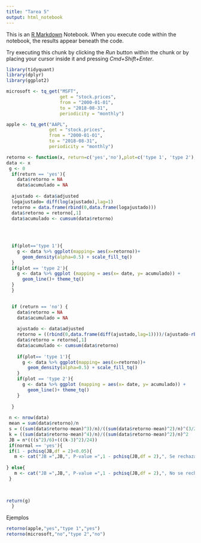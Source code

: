 ```yaml
---
title: "Tarea 5"
output: html_notebook
---
```


This is an [R Markdown](http://rmarkdown.rstudio.com) Notebook. When you execute code within the notebook, the results appear beneath the code. 

Try executing this chunk by clicking the *Run* button within the chunk or by placing your cursor inside it and pressing *Cmd+Shift+Enter*. 

```r
library(tidyquant)
library(dplyr)
library(ggplot2)

```

```r
microsoft <- tq_get("MSFT",
                    get = "stock.prices",
                    from = "2000-01-01",
                    to = "2018-08-31",
                    periodicity = "monthly")

apple <- tq_get("AAPL",
                get = "stock.prices",
                from = "2000-01-01",
                to = "2018-08-31",
                periodicity = "monthly")

```


```r
retorno <- function(x, return=c('yes','no'),plot=c('type 1', 'type 2'), normal =c('yes','no')) {
data <- x
 g <- 0
  if(return == 'yes'){
    data$retorno = NA
    data$acumulado = NA
    
  ajustado <- data$adjusted 
  logajustado= diff(log(ajustado),lag=1)
  retorno = data.frame(rbind(0,data.frame(logajustado)))
  data$retorno = retorno[,1]
  data$acumulado <- cumsum(data$retorno)
    
  
  

  if(plot=='type 1'){
    g <- data %>% ggplot(mapping= aes(x=retorno))+
      geom_density(alpha=0.5) + scale_fill_tq() 
  }
  if(plot == 'type 2'){
    g <- data %>% ggplot (mapping = aes(x= date, y= acumulado)) +
      geom_line()+ theme_tq()
  }
  }
  

  if (return == 'no') {
    data$retorno = NA
    data$acumulado = NA
    
    ajustado <- data$adjusted 
    retorno = ((rbind(0,data.frame(diff(ajustado,lag=1))))/(ajustado-rbind(0,data.frame(diff(ajustado,lag=1)))))
    data$retorno = retorno[,1]
    data$acumulado <- cumsum(data$retorno)
    
    if(plot== 'type 1'){
      g <- data %>% ggplot(mapping= aes(x=retorno))+
        geom_density(alpha=0.5) + scale_fill_tq() 
    }
    if(plot == 'type 2'){
      g <- data %>% ggplot (mapping = aes(x= date, y= acumulado)) +
        geom_line()+ theme_tq()
    }
  
  }
  
 n <- nrow(data)
 mean = sum(data$retorno)/n
 s = ((sum(data$retorno-mean)^3)/n)/((sum(data$retorno-mean)^2)/n)^(3/2)
 k = ((sum(data$retorno-mean)^4)/n)/((sum(data$retorno-mean)^2)/n)^2
 JB = n*(((s^2)/6)+(((k-3)^2)/24))
 if(normal == 'yes'){
 if(1 - pchisq(JB,df = 2)<0.05){
   m <- cat("JB =",JB,", P-value =",1 - pchisq(JB,df = 2),", Se rechaza la hipotesis nula de normalidad")
 
} else{
   m <- cat("JB =",JB,", P-value =",1 - pchisq(JB,df = 2),", No se rechaza la hipotesis nula de normalidad")}
 }
 
 

return(g)
  }

```


Ejemplos
```r
retorno(apple,"yes","type 1","yes")
retorno(microsoft,"no","type 2","no")
```




